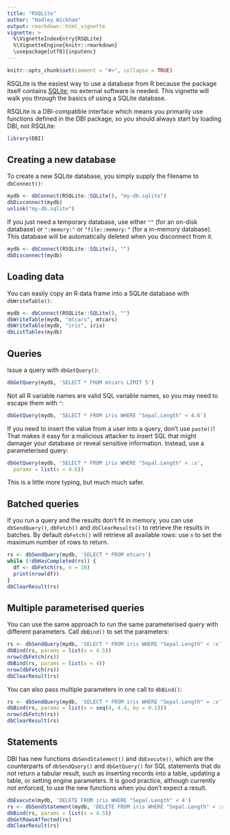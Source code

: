 ```yaml
---
title: "RSQLite"
author: "Hadley Wickham"
output: rmarkdown::html_vignette
vignette: >
  %\VignetteIndexEntry{RSQLite}
  %\VignetteEngine{knitr::rmarkdown}
  \usepackage[utf8]{inputenc}
---
```


```r
knitr::opts_chunk$set(comment = "#>", collapse = TRUE)
```

RSQLite is the easiest way to use a database from R because the package itself contains [SQLite](https://www.sqlite.org); no external software is needed. This vignette will walk you through the basics of using a SQLite database.

RSQLite is a DBI-compatible interface which means you primarily use functions defined in the DBI package, so you should always start by loading DBI, not RSQLite:

```r
library(DBI)
```

## Creating a new database

To create a new SQLite database, you simply supply the filename to `dbConnect()`:

```r
mydb <- dbConnect(RSQLite::SQLite(), "my-db.sqlite")
dbDisconnect(mydb)
unlink("my-db.sqlite")
```

If you just need a temporary database, use either `""` (for an on-disk database) or `":memory:"` or `"file::memory:"` (for a in-memory database). This database will be automatically deleted when you disconnect from it.

```r
mydb <- dbConnect(RSQLite::SQLite(), "")
dbDisconnect(mydb)
```

## Loading data

You can easily copy an R data frame into a SQLite database with `dbWriteTable()`:

```r
mydb <- dbConnect(RSQLite::SQLite(), "")
dbWriteTable(mydb, "mtcars", mtcars)
dbWriteTable(mydb, "iris", iris)
dbListTables(mydb)
```

## Queries

Issue a query with `dbGetQuery()`:

```r
dbGetQuery(mydb, 'SELECT * FROM mtcars LIMIT 5')
```

Not all R variable names are valid SQL variable names, so you may need to escape them with `"`:

```r
dbGetQuery(mydb, 'SELECT * FROM iris WHERE "Sepal.Length" < 4.6')
```

If you need to insert the value from a user into a query, don't use `paste()`! That makes it easy for a malicious attacker to insert SQL that might damager your database or reveal sensitive information. Instead, use a parameterised query:

```r
dbGetQuery(mydb, 'SELECT * FROM iris WHERE "Sepal.Length" < :x', 
  params = list(x = 4.6))
```

This is a little more typing, but much much safer.

## Batched queries

If you run a query and the results don't fit in memory, you can use `dbSendQuery()`, `dbFetch()` and `dbClearResults()` to retrieve the results in batches. By default `dbFetch()` will retrieve all available rows: use `n` to set the maximum number of rows to return.

```r
rs <- dbSendQuery(mydb, 'SELECT * FROM mtcars')
while (!dbHasCompleted(rs)) {
  df <- dbFetch(rs, n = 10)
  print(nrow(df))
}
dbClearResult(rs)
```

## Multiple parameterised queries

You can use the same approach to run the same parameterised query with different parameters. Call `dbBind()` to set the parameters:

```r
rs <- dbSendQuery(mydb, 'SELECT * FROM iris WHERE "Sepal.Length" < :x')
dbBind(rs, params = list(x = 4.5))
nrow(dbFetch(rs))
dbBind(rs, params = list(x = 4))
nrow(dbFetch(rs))
dbClearResult(rs)
```

You can also pass multiple parameters in one call to `dbBind()`:

```r
rs <- dbSendQuery(mydb, 'SELECT * FROM iris WHERE "Sepal.Length" = :x')
dbBind(rs, params = list(x = seq(4, 4.4, by = 0.1)))
nrow(dbFetch(rs))
dbClearResult(rs)
```


## Statements

DBI has new functions `dbSendStatement()` and `dbExecute()`,
which are the counterparts of `dbSendQuery()` and `dbGetQuery()`
for SQL statements that do not return a tabular result,
such as inserting records into a table, updating a table,
or setting engine parameters.
It is good practice, although currently not enforced, to use the new functions
when you don't expect a result.

```r
dbExecute(mydb, 'DELETE FROM iris WHERE "Sepal.Length" < 4')
rs <- dbSendStatement(mydb, 'DELETE FROM iris WHERE "Sepal.Length" < :x')
dbBind(rs, params = list(x = 4.5))
dbGetRowsAffected(rs)
dbClearResult(rs)
```
